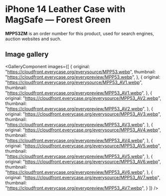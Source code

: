 
# iPhone 14 Leather Case with MagSafe — Forest Green

<Callout type='info' emoji='👉🏻'>**MPP53ZM** is an order number for this product, used for search engines, auction websites and such.</Callout>

## Image gallery

<GalleryComponent
    images={[
      {
        original: "https://cloudfront.everycase.org/everysource/MPP53.webp",
        thumbnail: "https://cloudfront.everycase.org/everypreview/MPP53.webp",
      },
      {
        original: "https://cloudfront.everycase.org/everysource/MPP53_AV1.webp",
        thumbnail: "https://cloudfront.everycase.org/everypreview/MPP53_AV1.webp",
      },
      {
        original: "https://cloudfront.everycase.org/everysource/MPP53_AV2.webp",
        thumbnail: "https://cloudfront.everycase.org/everypreview/MPP53_AV2.webp",
      },
      {
        original: "https://cloudfront.everycase.org/everysource/MPP53_AV3.webp",
        thumbnail: "https://cloudfront.everycase.org/everypreview/MPP53_AV3.webp",
      },
      {
        original: "https://cloudfront.everycase.org/everysource/MPP53_AV4.webp",
        thumbnail: "https://cloudfront.everycase.org/everypreview/MPP53_AV4.webp",
      },
      {
        original: "https://cloudfront.everycase.org/everysource/MPP53_AV5.webp",
        thumbnail: "https://cloudfront.everycase.org/everypreview/MPP53_AV5.webp",
      },
      {
        original: "https://cloudfront.everycase.org/everysource/MPP53_AV6.webp",
        thumbnail: "https://cloudfront.everycase.org/everypreview/MPP53_AV6.webp",
      },
      {
        original: "https://cloudfront.everycase.org/everysource/MPP53_AV7.webp",
        thumbnail: "https://cloudfront.everycase.org/everypreview/MPP53_AV7.webp",
      }
    ]}
  />
